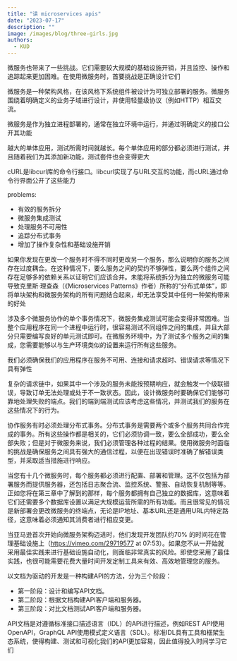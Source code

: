 ```yaml
---
title: "读 microservices apis"
date: "2023-07-17"
description: ""
image: /images/blog/three-girls.jpg
authors:
  - KUD
---
```


微服务也带来了一些挑战。它们需要较大规模的基础设施开销，并且监控、操作和追踪起来更加困难。在使用微服务时，首要挑战是正确设计它们

微服务是一种架构风格，在该风格下系统组件被设计为可独立部署的服务。微服务围绕着明确定义的业务子域进行设计，并使用轻量级协议（例如HTTP）相互交流。

微服务是作为独立进程部署的，通常在独立环境中运行，并通过明确定义的接口公开其功能

越大的单体应用，测试所需时间就越长。每个单体应用的部分都必须进行测试，并且随着我们为其添加新功能，测试套件也会变得更大

cURL是libcurl库的命令行接口。libcurl实现了与URL交互的功能，而cURL通过命令行界面公开了这些能力

problems:
- 有效的服务拆分
- 微服务集成测试
- 处理服务不可用性
- 追踪分布式事务
- 增加了操作复杂性和基础设施开销

如果你发现在更改一个服务时不得不同时更改另一个服务，那么说明你的服务之间存在过度耦合。在这种情况下，要么服务之间的契约不够弹性，要么两个组件之间存在足够多的依赖关系以证明它们应该合并。未能将系统拆分为独立的微服务可能导致克里斯·理查森（《Microservices Patterns》作者）所称的“分布式单体”，即将单块架构和微服务架构的所有问题结合起来，却无法享受其中任何一种架构带来的好处

涉及多个微服务协作的单个事务情况下，微服务集成测试可能会变得非常困难。当整个应用程序在同一个进程中运行时，很容易测试不同组件之间的集成，并且大部分只需要编写良好的单元测试即可。在微服务环境中，为了测试多个服务之间的集成，您需要能够以与生产环境类似的设置来运行所有这些服务。

我们必须确保我们的应用程序在服务不可用、连接和请求超时、错误请求等情况下具有弹性

复杂的请求链中，如果其中一个涉及的服务未能按预期响应，就会触发一个级联错误，导致订单无法处理或处于不一致状态。因此，设计微服务时要确保它们能够可靠地处理失败的端点。我们的端到端测试应该考虑这些情况，并测试我们的服务在这些情况下的行为。

协作服务有时必须处理分布式事务。分布式事务是需要两个或多个服务共同合作完成的事务。所有这些操作都是相关的，它们必须协调一致，要么全部成功，要么全部失败；但是对于微服务来说，我们必须管理各种过程的结果。使用微服务时面临的挑战是确保服务之间具有强大的通信过程，以便在出现错误时准确了解错误类型，并采取适当措施进行响应。

当您有十几个微服务时，每个服务都必须进行配置、部署和管理。这不仅包括为部署服务而提供服务器，还包括日志聚合流、监控系统、警报、自动恢复机制等等。正如您将在第三章中了解到的那样，每个服务都拥有自己独立的数据库，这意味着它们还需要多个数据库设置以满足大规模运营所需的所有功能。而且很常见的情况是新部署会更改微服务的终端点，无论是IP地址、基本URL还是通用URL内特定路径，这意味着必须通知其消费者进行相应变更。

当亚马逊首次开始向微服务架构迈进时，他们发现开发团队约70% 的时间花在管理基础设施上（https://vimeo.com/29719577 at 07:53）。如果您不从一开始就采用最佳实践来进行基础设施自动化，则面临非常真实的风险。即使您采用了最佳实践，也很可能需要花费大量时间开发定制工具来有效、高效地管理您的服务。

以文档为驱动的开发是一种构建API的方法，分为三个阶段：
- 第一阶段：设计和编写API文档。
- 第二阶段：根据文档构建API客户端和服务器。
- 第三阶段：对比文档测试API客户端和服务器。

API文档是对遵循标准接口描述语言（IDL）的API进行描述，例如REST API使用OpenAPI，GraphQL API使用模式定义语言（SDL）。标准IDL具有工具和框架生态系统，使得构建、测试和可视化我们的API更加容易，因此值得投入时间学习它们